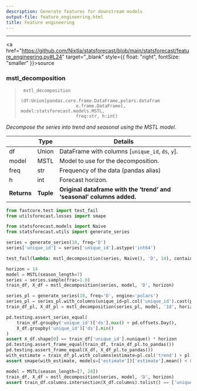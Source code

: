 ```yaml
---
description: Generate features for downstream models
output-file: feature_engineering.html
title: Feature engineering
---
```



------------------------------------------------------------------------

<a
href="https://github.com/Nixtla/statsforecast/blob/main/statsforecast/feature_engineering.py#L24"
target="_blank" style={{ float: "right", fontSize: "smaller" }}>source</a>

### mstl_decomposition

> ``` text
>  mstl_decomposition
>                      (df:Union[pandas.core.frame.DataFrame,polars.datafram
>                      e.frame.DataFrame], model:statsforecast.models.MSTL,
>                      freq:str, h:int)
> ```

*Decompose the series into trend and seasonal using the MSTL model.*

|  | **Type** | **Details** |
|--------|---------------------------|-------------------------------------|
| df | Union | DataFrame with columns \[`unique_id`, `ds`, `y`\]. |
| model | MSTL | Model to use for the decomposition. |
| freq | str | Frequency of the data (pandas alias) |
| h | int | Forecast horizon. |
| **Returns** | **Tuple** | **Original dataframe with the ‘trend’ and ‘seasonal’ columns added.** |

```python
from fastcore.test import test_fail
from utilsforecast.losses import smape

from statsforecast.models import Naive
from statsforecast.utils import generate_series
```


```python
series = generate_series(10, freq='D')
series['unique_id'] = series['unique_id'].astype('int64')
```


```python
test_fail(lambda: mstl_decomposition(series, Naive(), 'D', 14), contains='must be an MSTL instance')
```


```python
horizon = 14
model = MSTL(season_length=7)
series = series.sample(frac=1.0)
train_df, X_df = mstl_decomposition(series, model, 'D', horizon)
```


```python
series_pl = generate_series(10, freq='D', engine='polars')
series_pl = series_pl.with_columns(unique_id=pl.col('unique_id').cast(pl.Int64))
train_df_pl, X_df_pl = mstl_decomposition(series_pl, model, '1d', horizon)
```


```python
pd.testing.assert_series_equal(
    train_df.groupby('unique_id')['ds'].max() + pd.offsets.Day(),
    X_df.groupby('unique_id')['ds'].min()
)
assert X_df.shape[0] == train_df['unique_id'].nunique() * horizon
pd.testing.assert_frame_equal(train_df, train_df_pl.to_pandas())
pd.testing.assert_frame_equal(X_df, X_df_pl.to_pandas())
with_estimate = train_df_pl.with_columns(estimate=pl.col('trend') + pl.col('seasonal'))
assert smape(with_estimate, models=['estimate'])['estimate'].mean() < 0.1
```


```python
model = MSTL(season_length=[7, 28])
train_df, X_df = mstl_decomposition(series, model, 'D', horizon)
assert train_df.columns.intersection(X_df.columns).tolist() == ['unique_id', 'ds', 'trend', 'seasonal7', 'seasonal28']
```

